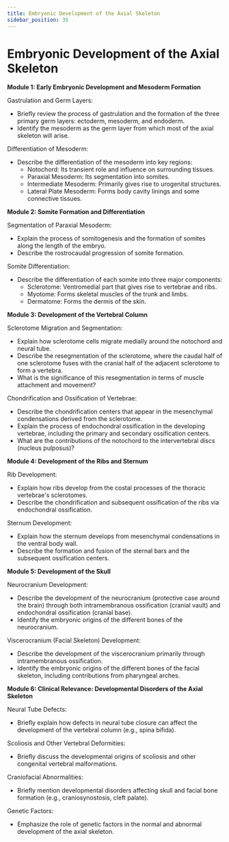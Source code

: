 ```yaml
---
title: Embryonic Development of the Axial Skeleton
sidebar_position: 35
---
```


# Embryonic Development of the Axial Skeleton

**Module 1: Early Embryonic Development and Mesoderm Formation**

Gastrulation and Germ Layers:
* Briefly review the process of gastrulation and the formation of the three primary germ layers: ectoderm, mesoderm, and endoderm.
* Identify the mesoderm as the germ layer from which most of the axial skeleton will arise.

Differentiation of Mesoderm:
* Describe the differentiation of the mesoderm into key regions:
    * Notochord: Its transient role and influence on surrounding tissues.
    * Paraxial Mesoderm: Its segmentation into somites.
    * Intermediate Mesoderm: Primarily gives rise to urogenital structures.
    * Lateral Plate Mesoderm: Forms body cavity linings and some connective tissues.

**Module 2: Somite Formation and Differentiation**

Segmentation of Paraxial Mesoderm:
* Explain the process of somitogenesis and the formation of somites along the length of the embryo.
* Describe the rostrocaudal progression of somite formation.

Somite Differentiation:
* Describe the differentiation of each somite into three major components:
    * Sclerotome: Ventromedial part that gives rise to vertebrae and ribs.
    * Myotome: Forms skeletal muscles of the trunk and limbs.
    * Dermatome: Forms the dermis of the skin.

**Module 3: Development of the Vertebral Column**

Sclerotome Migration and Segmentation:
* Explain how sclerotome cells migrate medially around the notochord and neural tube.
* Describe the resegmentation of the sclerotome, where the caudal half of one sclerotome fuses with the cranial half of the adjacent sclerotome to form a vertebra.
* What is the significance of this resegmentation in terms of muscle attachment and movement?

Chondrification and Ossification of Vertebrae:
* Describe the chondrification centers that appear in the mesenchymal condensations derived from the sclerotome.
* Explain the process of endochondral ossification in the developing vertebrae, including the primary and secondary ossification centers.
* What are the contributions of the notochord to the intervertebral discs (nucleus pulposus)?

**Module 4: Development of the Ribs and Sternum**

Rib Development:
* Explain how ribs develop from the costal processes of the thoracic vertebrae's sclerotomes.
* Describe the chondrification and subsequent ossification of the ribs via endochondral ossification.

Sternum Development:
* Explain how the sternum develops from mesenchymal condensations in the ventral body wall.
* Describe the formation and fusion of the sternal bars and the subsequent ossification centers.

**Module 5: Development of the Skull**

Neurocranium Development:
* Describe the development of the neurocranium (protective case around the brain) through both intramembranous ossification (cranial vault) and endochondral ossification (cranial base).
* Identify the embryonic origins of the different bones of the neurocranium.

Viscerocranium (Facial Skeleton) Development:
* Describe the development of the viscerocranium primarily through intramembranous ossification.
* Identify the embryonic origins of the different bones of the facial skeleton, including contributions from pharyngeal arches.

**Module 6: Clinical Relevance: Developmental Disorders of the Axial Skeleton**

Neural Tube Defects:
* Briefly explain how defects in neural tube closure can affect the development of the vertebral column (e.g., spina bifida).

Scoliosis and Other Vertebral Deformities:
* Briefly discuss the developmental origins of scoliosis and other congenital vertebral malformations.

Craniofacial Abnormalities:
* Briefly mention developmental disorders affecting skull and facial bone formation (e.g., craniosynostosis, cleft palate).

Genetic Factors:
* Emphasize the role of genetic factors in the normal and abnormal development of the axial skeleton.